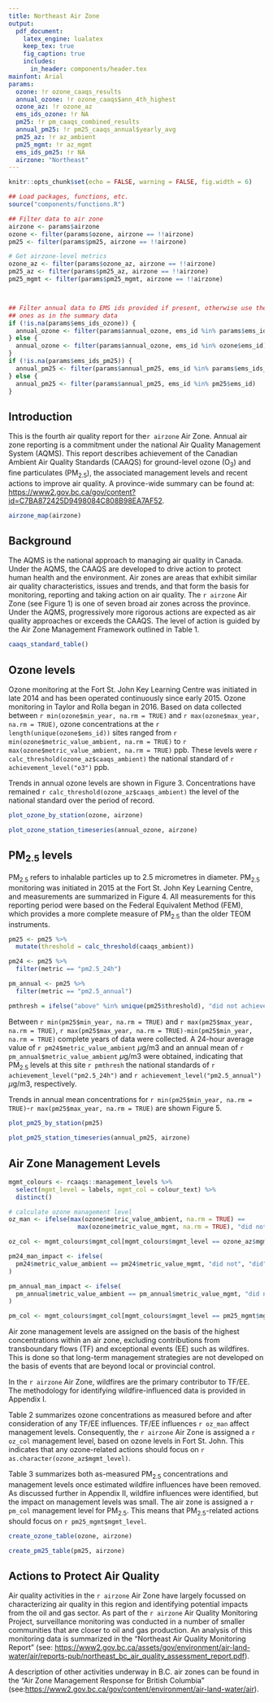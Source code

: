 ```yaml
---
title: Northeast Air Zone
output: 
  pdf_document:
    latex_engine: lualatex
    keep_tex: true
    fig_caption: true
    includes:
      in_header: components/header.tex
mainfont: Arial
params:
  ozone: !r ozone_caaqs_results
  annual_ozone: !r ozone_caaqs$ann_4th_highest
  ozone_az: !r ozone_az
  ems_ids_ozone: !r NA
  pm25: !r pm_caaqs_combined_results
  annual_pm25: !r pm25_caaqs_annual$yearly_avg
  pm25_az: !r az_ambient
  pm25_mgmt: !r az_mgmt
  ems_ids_pm25: !r NA
  airzone: "Northeast"
---
```


<!-- Load functions, filter data to airzone -->

```r
knitr::opts_chunk$set(echo = FALSE, warning = FALSE, fig.width = 6)

## Load packages, functions, etc.
source("components/functions.R")

## Filter data to air zone
airzone <- params$airzone
ozone <- filter(params$ozone, airzone == !!airzone)
pm25 <- filter(params$pm25, airzone == !!airzone)

# Get airzone-level metrics
ozone_az <- filter(params$ozone_az, airzone == !!airzone)
pm25_az <- filter(params$pm25_az, airzone == !!airzone)
pm25_mgmt <- filter(params$pm25_mgmt, airzone == !!airzone)



## Filter annual data to EMS ids provided if present, otherwise use the same
## ones as in the summary data
if (!is.na(params$ems_ids_ozone)) {
  annual_ozone <- filter(params$annual_ozone, ems_id %in% params$ems_ids_ozone)
} else {
  annual_ozone <- filter(params$annual_ozone, ems_id %in% ozone$ems_id)
}
if (!is.na(params$ems_ids_pm25)) {
  annual_pm25 <- filter(params$annual_pm25, ems_id %in% params$ems_ids_pm25)
} else {
  annual_pm25 <- filter(params$annual_pm25, ems_id %in% pm25$ems_id)
}

```

## Introduction

This is the fourth air quality report for the`r airzone` Air Zone. Annual air zone reporting is a commitment under the national Air Quality Management System (AQMS). This report describes achievement of the Canadian Ambient Air Quality Standards (CAAQS) for ground-level ozone (O~3~) and fine particulates (PM~2.5~), the associated management levels and recent actions to improve air quality. A province-wide summary can be found at: <https://www2.gov.bc.ca/gov/content?id=C7BA872425D9498084C808B98EA7AF52>.



<!-- Airzone map-->


```r
airzone_map(airzone)
```

## Background

The AQMS is the national approach to managing air quality in Canada. Under the AQMS, the CAAQS are developed to drive action to protect human health and the environment. Air zones are areas that exhibit similar air quality characteristics, issues and trends, and that form the basis for monitoring, reporting and taking action on air quality. The `r airzone` Air Zone (see Figure 1) is one of seven broad air zones across the province. Under the AQMS, progressively more rigorous actions are expected as air quality approaches or exceeds the CAAQS. The level of action is guided by the Air Zone Management Framework outlined in Table 1. 

```r
caaqs_standard_table()
```

## Ozone levels

Ozone monitoring at the Fort St. John Key Learning Centre was initiated in late 2014 and has been operated continuously since early 2015. Ozone monitoring in Taylor and Rolla began in 2016. Based on data collected between `r min(ozone$min_year, na.rm = TRUE)` and `r max(ozone$max_year, na.rm = TRUE)`, ozone concentrations at the `r length(unique(ozone$ems_id))` sites ranged from 
`r min(ozone$metric_value_ambient, na.rm = TRUE)` to `r max(ozone$metric_value_ambient, na.rm = TRUE)` ppb. These levels were 
`r calc_threshold(ozone_az$caaqs_ambient)` the national standard of `r achievement_level("o3")` ppb.

Trends in annual ozone levels are shown in Figure 3. Concentrations have remained `r calc_threshold(ozone_az$caaqs_ambient)` the level of the national standard over the period of record.

<!-- Ozone by station -->

```r
plot_ozone_by_station(ozone, airzone)
```

<!-- Annual trends in ozone concentrations -->

```r

plot_ozone_station_timeseries(annual_ozone, airzone)

```

## PM$_{2.5}$ levels

PM~2.5~ refers to inhalable particles up to 2.5 micrometres in diameter. PM~2.5~ monitoring was initiated in 2015 at the Fort St. John Key Learning Centre, and measurements are summarized in Figure 4. All measurements for this reporting period were based on the Federal Equivalent Method (FEM), which provides a more complete measure of PM~2.5~ than the older TEOM instruments. 

```r
pm25 <- pm25 %>% 
  mutate(threshold = calc_threshold(caaqs_ambient))

pm24 <- pm25 %>%
  filter(metric == "pm2.5_24h") 

pm_annual <- pm25 %>%
  filter(metric == "pm2.5_annual")

pmthresh = ifelse("above" %in% unique(pm25$threshold), "did not achieve", "achieved")

```


Between `r min(pm25$min_year, na.rm = TRUE)` and `r max(pm25$max_year, na.rm = TRUE)`, `r max(pm25$max_year, na.rm = TRUE)-min(pm25$min_year, na.rm = TRUE)` complete years of data were collected.  A 24-hour average value of `r pm24$metric_value_ambient` $\mu$g/m3 and an annual mean of `r pm_annual$metric_value_ambient` $\mu$g/m3 were obtained, indicating that PM~2.5~ levels at this site `r pmthresh` the national standards of `r achievement_level("pm2.5_24h")` and `r achievement_level("pm2.5_annual")` $\mu$g/m3, respectively. 

Trends in annual mean concentrations for `r min(pm25$min_year, na.rm = TRUE)`-`r max(pm25$max_year, na.rm = TRUE)` are shown Figure 5. 

<!-- PM2.5 by station -->

```r
plot_pm25_by_station(pm25)
```

<!-- PM Annual trends in PM 2.5 -->

```r
plot_pm25_station_timeseries(annual_pm25, airzone)
```

## Air Zone Management Levels

```r

mgmt_colours <- rcaaqs::management_levels %>% 
  select(mgmt_level = labels, mgmt_col = colour_text) %>% 
  distinct()

# calculate ozone management level 
oz_man <- ifelse(max(ozone$metric_value_ambient, na.rm = TRUE) == 
                   max(ozone$metric_value_mgmt, na.rm = TRUE), "did not", "did")

oz_col <- mgmt_colours$mgmt_col[mgmt_colours$mgmt_level == ozone_az$mgmt_level]

pm24_man_impact <- ifelse(
  pm24$metric_value_ambient == pm24$metric_value_mgmt, "did not", "did"
)

pm_annual_man_impact <- ifelse(
  pm_annual$metric_value_ambient == pm_annual$metric_value_mgmt, "did not", "did"
)

pm_col <- mgmt_colours$mgmt_col[mgmt_colours$mgmt_level == pm25_mgmt$mgmt_level]


```


Air zone management levels are assigned on the basis of the highest concentrations within an air zone, excluding contributions from transboundary flows (TF) and exceptional events (EE) such as wildfires. This is done so that long-term management strategies are not developed on the basis of events that are beyond local or provincial control. 

In the `r airzone` Air Zone, wildfires are the primary contributor to TF/EE. The methodology for identifying wildfire-influenced data is provided in Appendix I. 

Table 2 summarizes ozone concentrations as measured before and after consideration of any TF/EE influences. TF/EE influences `r oz_man` affect management levels. Consequently, the `r airzone`  Air Zone is assigned a `r oz_col `  management level, based on ozone levels in Fort St. John. This indicates that any ozone-related actions should focus on `r as.character(ozone_az$mgmt_level)`.

Table 3 summarizes both as-measured PM~2.5~ concentrations and management levels once estimated wildfire influences have been removed. As discussed further in Appendix II, wildfire influences were identified, but the impact on management levels was small. The air zone is assigned a `r pm_col` management level for PM~2.5~. This means that PM~2.5~-related actions should focus on `r pm25_mgmt$mgmt_level`.

<!-- Summary of ozone concentrations as measured and air zone management levels -->

```r
create_ozone_table(ozone, airzone)
```

<!-- Summary of PM2.5 concentrations as measured and air zone management levels -->

```r
create_pm25_table(pm25, airzone)
```

## Actions to Protect Air Quality


Air quality activities in the `r airzone` Air Zone have largely focussed on characterizing air quality in this region and identifying potential impacts from the oil and gas sector. As part of the `r airzone` Air Quality Monitoring Project, surveillance monitoring was conducted in a number of smaller communities that are closer to oil and gas production. An analysis of this monitoring data is summarized in the "Northeast Air Quality Monitoring Report" (see: <https://www2.gov.bc.ca/assets/gov/environment/air-land-water/air/reports-pub/northeast_bc_air_quality_assessment_report.pdf>). 

A description of other activities underway in B.C. air zones can be found in the "Air Zone Management Response for British Columbia" (see:<https://www2.gov.bc.ca/gov/content/environment/air-land-water/air>). 

